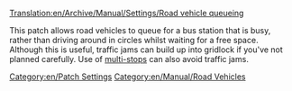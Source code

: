 [[Translation:en/Archive/Manual/Settings/Road vehicle queueing]]
[[Category:en/Patch Settings]]
[[Category:en/Manual/Road Vehicles]]

This patch allows road vehicles to queue for a bus station that is busy, rather than driving around in circles whilst waiting for a free space.
Although this is useful, traffic jams can build up into gridlock if you've not planned carefully.
Use of [[en/Manual/Loading Bays|multi-stops]] can also avoid traffic jams.